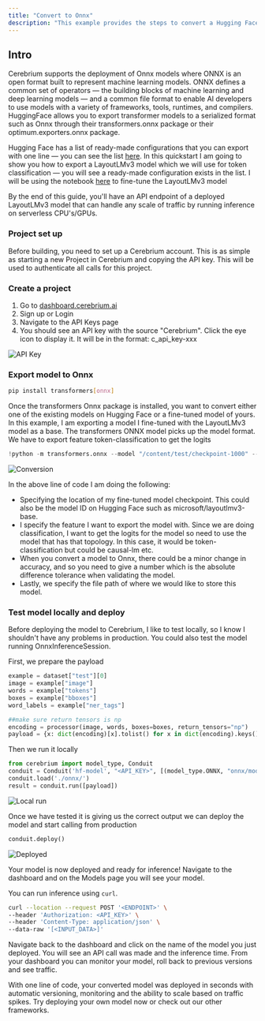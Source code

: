 ```yaml
---
title: "Convert to Onnx"
description: "This example provides the steps to convert a Hugging Face model to Onnx format in order to deploy on Cerebrium."
---
```


## Intro

Cerebrium supports the deployment of Onnx models where ONNX is an open format built to represent machine learning models. ONNX defines
a common set of operators — the building blocks of machine learning and deep learning models — and a common file format to enable AI developers to use models
with a variety of frameworks, tools, runtimes, and compilers. HuggingFace allows you to export transformer models to a serialized format such as Onnx through their
transformers.onnx package or their optimum.exporters.onnx package.

Hugging Face has a list of ready-made configurations that you can export with one line — you can see the list [here](https://huggingface.co/docs/transformers/serialization).
In this quickstart I am going to show you how to export a LayoutLMv3 model which we will use for token classification — you will see a ready-made configuration exists in the list.
I will be using the notebook [here](<https://colab.research.google.com/github/NielsRogge/Transformers-Tutorials/blob/master/LayoutLMv3/Fine_tune_LayoutLMv3_on_FUNSD_(HuggingFace_Trainer).ipynb#scrollTo=wDWVaw74YXgW>) to fine-tune the LayoutLMv3 model

By the end of this guide, you'll have an API endpoint of a deployed LayoutLMv3 model that can handle any scale
of traffic by running inference on serverless CPU's/GPUs.

### Project set up

Before building, you need to set up a Cerebrium account. This is as simple as
starting a new Project in Cerebrium and copying the API key. This will be used
to authenticate all calls for this project.

### Create a project

1. Go to [dashboard.cerebrium.ai](https://dashboard.cerebrium.ai)
2. Sign up or Login
3. Navigate to the API Keys page
4. You should see an API key with the source "Cerebrium". Click the eye icon to
   display it. It will be in the format: c_api_key-xxx

![API Key](/images/quickstarts/onnx-1.png)

### Export model to Onnx

```bash
pip install transformers[onnx]
```

Once the transformers Onnx package is installed, you want to convert either one of the existing models on Hugging Face or a fine-tuned model of yours. In this example,
I am exporting a model I fine-tuned with the LayoutLMv3 model as a base. The transformers ONNX model picks up the model format. We have to export feature token-classification to get the logits

```python
!python -m transformers.onnx --model "/content/test/checkpoint-1000" --feature token-classification --atol 5 onnx/
```

![Conversion](/images/quickstarts/convert-hf-onnx-1.png)

In the above line of code I am doing the following:

- Specifying the location of my fine-tuned model checkpoint. This could also be the model ID on Hugging Face such as microsoft/layoutlmv3-base.
- I specify the feature I want to export the model with. Since we are doing classification, I want to get the logits for the model so need to use the model that has that topology.
  In this case, it would be token-classification but could be causal-lm etc.
- When you convert a model to Onnx, there could be a minor change in accuracy, and so you need to give a number which is the absolute difference tolerance when validating the model.
- Lastly, we specify the file path of where we would like to store this model.

### Test model locally and deploy

Before deploying the model to Cerebrium, I like to test locally, so I know I shouldn't have any problems in production. You could also test the model running OnnxInferenceSession.

First, we prepare the payload

```python
example = dataset["test"][0]
image = example["image"]
words = example["tokens"]
boxes = example["bboxes"]
word_labels = example["ner_tags"]

##make sure return tensors is np
encoding = processor(image, words, boxes=boxes, return_tensors="np")
payload = {x: dict(encoding)[x].tolist() for x in dict(encoding).keys()}
```

Then we run it locally

```python
from cerebrium import model_type, Conduit
conduit = Conduit('hf-model', "<API_KEY>", [(model_type.ONNX, "onnx/model.onnx")])
conduit.load('./onnx/')
result = conduit.run([payload])
```

![Local run](/images/quickstarts/convert-hf-onnx-2.png)

Once we have tested it is giving us the correct output we can deploy the model and start calling from production

```python
conduit.deploy()
```

![Deployed](/images/quickstarts/hf-2.png)

Your model is now deployed and ready for inference!
Navigate to the dashboard and on the Models page you will see your model.

You can run inference using `curl`.

```bash
curl --location --request POST '<ENDPOINT>' \
--header 'Authorization: <API_KEY>' \
--header 'Content-Type: application/json' \
--data-raw '[<INPUT_DATA>]'
```

Navigate back to the dashboard and click on the name of the model you just
deployed. You will see an API call was made and the inference time. From your
dashboard you can monitor your model, roll back to previous versions and see
traffic.

With one line of code, your converted model was deployed in seconds with automatic
versioning, monitoring and the ability to scale based on traffic spikes. Try
deploying your own model now or check out our other frameworks.
